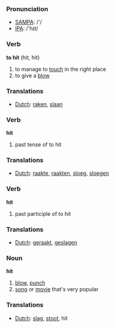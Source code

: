 === Pronunciation ===
*[[w:SAMPA|SAMPA]]: /'/
*[[w:IPA|IPA]]: /'hɪt/

=== Verb ===

'''to hit''' (hit, hit)

# to manage to [[touch]] in the right place
# to give a [[blow]]

=== Translations ===
*[[Dutch]]: [[raken]], [[slaan]]

=== Verb ===

'''hit'''

# past tense of to hit

=== Translations ===
*[[Dutch]]: [[raakte]], [[raakten]], [[sloeg]], [[sloegen]]

=== Verb ===

'''hit'''

# past participle of to hit

=== Translations ===
*[[Dutch]]: [[geraakt]], [[geslagen]]

=== Noun ===

'''hit'''

# [[blow]], [[punch]]
# [[song]] or [[movie]] that's very popular

=== Translations ===
*[[Dutch]]: [[slag]], [[stoot]], hit